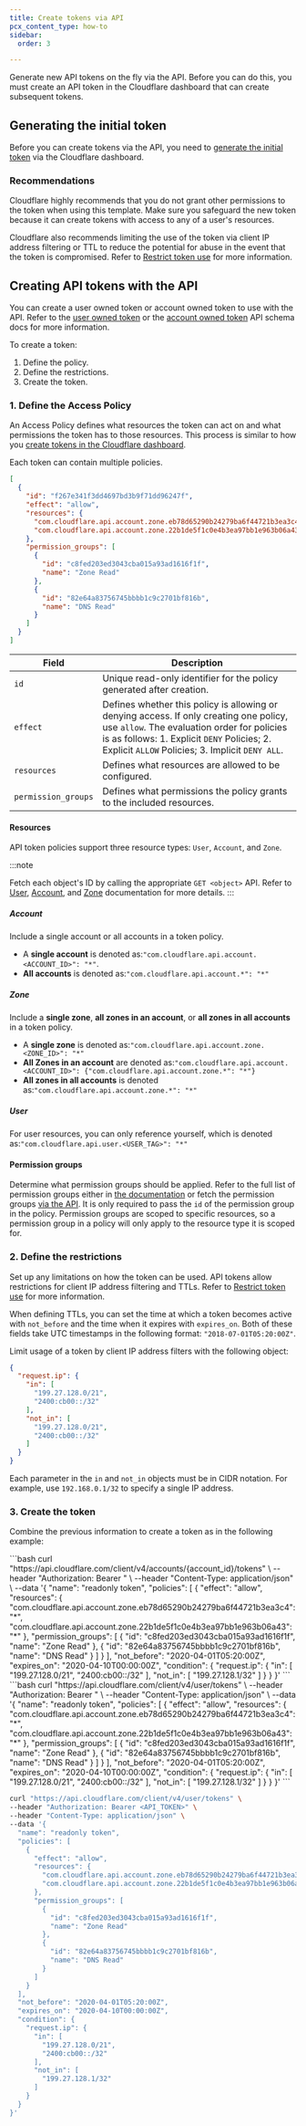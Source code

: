 ```yaml
---
title: Create tokens via API
pcx_content_type: how-to
sidebar:
  order: 3

---
```



Generate new API tokens on the fly via the API. Before you can do this, you must create an API token in the Cloudflare dashboard that can create subsequent tokens.

## Generating the initial token

Before you can create tokens via the API, you need to [generate the initial token](/fundamentals/api/get-started/create-token/) via the Cloudflare dashboard.

<Render file="new-token-warning" />

### Recommendations

Cloudflare highly recommends that you do not grant other permissions to the token when using this template. Make sure you safeguard the new token because it can create tokens with access to any of a user's resources.

Cloudflare also recommends limiting the use of the token via client IP address filtering or TTL to reduce the potential for abuse in the event that the token is compromised. Refer to [Restrict token use](/fundamentals/api/how-to/restrict-tokens/) for more information.

## Creating API tokens with the API

You can create a user owned token or account owned token to use with the API. Refer to the [user owned token](/api/resources/user/subresources/tokens/methods/create/) or the [account owned token](/api/resources/accounts/subresources/tokens/methods/create/) API schema docs for more information. 

To create a token:

1. Define the policy.
2. Define the restrictions.
3. Create the token.

### 1. Define the Access Policy

An Access Policy defines what resources the token can act on and what permissions the token has to those resources. This process is similar to how you [create tokens in the Cloudflare dashboard](/fundamentals/api/get-started/create-token/).

Each token can contain multiple policies.

```json
[
  {
    "id": "f267e341f3dd4697bd3b9f71dd96247f",
    "effect": "allow",
    "resources": {
      "com.cloudflare.api.account.zone.eb78d65290b24279ba6f44721b3ea3c4": "*",
      "com.cloudflare.api.account.zone.22b1de5f1c0e4b3ea97bb1e963b06a43": "*"
    },
    "permission_groups": [
      {
        "id": "c8fed203ed3043cba015a93ad1616f1f",
        "name": "Zone Read"
      },
      {
        "id": "82e64a83756745bbbb1c9c2701bf816b",
        "name": "DNS Read"
      }
    ]
  }
]
```

| Field               | Description                                                                                                                                                                                                                              |
| ------------------- | ---------------------------------------------------------------------------------------------------------------------------------------------------------------------------------------------------------------------------------------- |
| `id`                | Unique read-only identifier for the policy generated after creation.                                                                                                                                                                     |
| `effect`            | Defines whether this policy is allowing or denying access. If only creating one policy, use `allow`. The evaluation order for policies is as follows: 1. Explicit `DENY` Policies; 2. Explicit `ALLOW` Policies; 3. Implicit `DENY ALL`. |
| `resources`         | Defines what resources are allowed to be configured.                                                                                                                                                                                     |
| `permission_groups` | Defines what permissions the policy grants to the included resources.                                                                                                                                                                    |

#### Resources

API token policies support three resource types: `User`, `Account`, and `Zone`.

:::note


Fetch each object's ID by calling the appropriate `GET <object>` API. Refer to [User](/api/resources/user/methods/get/), [Account](/api/resources/accounts/methods/list/), and [Zone](/api/resources/zones/methods/list/) documentation for more details. 
:::

##### Account

Include a single account or all accounts in a token policy.

* A **single account** is denoted as:`"com.cloudflare.api.account.<ACCOUNT_ID>": "*"`.
* **All accounts** is denoted as:`"com.cloudflare.api.account.*": "*"`

##### Zone

Include a **single zone**, **all zones in an account**, or **all zones in all accounts** in a token policy.

* A **single zone** is denoted as:`"com.cloudflare.api.account.zone.<ZONE_ID>": "*"`
* **All Zones in an account** are denoted as:`"com.cloudflare.api.account.<ACCOUNT_ID>": {"com.cloudflare.api.account.zone.*": "*"}`
* **All zones in all accounts** is denoted as:`"com.cloudflare.api.account.zone.*": "*"`

##### User

For user resources, you can only reference yourself, which is denoted as:`"com.cloudflare.api.user.<USER_TAG>": "*"`

#### Permission groups

Determine what permission groups should be applied. Refer to the full list of permission groups either in [the documentation](/fundamentals/api/reference/permissions/) or fetch the permission groups [via the API](/api/resources/user/subresources/tokens/subresources/permission_groups/methods/list/). It is only required to pass the `id` of the permission group in the policy. Permission groups are scoped to specific resources, so a permission group in a policy will only apply to the resource type it is scoped for.

### 2. Define the restrictions

Set up any limitations on how the token can be used. API tokens allow restrictions for client IP address filtering and TTLs. Refer to [Restrict token use](/fundamentals/api/how-to/restrict-tokens/) for more information.

When defining TTLs, you can set the time at which a token becomes active with `not_before` and the time when it expires with `expires_on`. Both of these fields take UTC timestamps in the following format: `"2018-07-01T05:20:00Z"`.

Limit usage of a token by client IP address filters with the following object:

```json
{
  "request.ip": {
    "in": [
      "199.27.128.0/21",
      "2400:cb00::/32"
    ],
    "not_in": [
      "199.27.128.0/21",
      "2400:cb00::/32"
    ]
  }
}
```

Each parameter in the `in` and `not_in` objects must be in CIDR notation. For example, use `192.168.0.1/32` to specify a single IP address.

### 3. Create the token

Combine the previous information to create a token as in the following example:

<Tabs>
  <TabItem label="Account token">
```bash
curl "https://api.cloudflare.com/client/v4/accounts/{account_id}/tokens" \
--header "Authorization: Bearer <API_TOKEN>" \
--header "Content-Type: application/json" \
--data '{
  "name": "readonly token",
  "policies": [
    {
      "effect": "allow",
      "resources": {
        "com.cloudflare.api.account.zone.eb78d65290b24279ba6f44721b3ea3c4": "*",
        "com.cloudflare.api.account.zone.22b1de5f1c0e4b3ea97bb1e963b06a43": "*"
      },
      "permission_groups": [
        {
          "id": "c8fed203ed3043cba015a93ad1616f1f",
          "name": "Zone Read"
        },
        {
          "id": "82e64a83756745bbbb1c9c2701bf816b",
          "name": "DNS Read"
        }
      ]
    }
  ],
  "not_before": "2020-04-01T05:20:00Z",
  "expires_on": "2020-04-10T00:00:00Z",
  "condition": {
    "request.ip": {
      "in": [
        "199.27.128.0/21",
        "2400:cb00::/32"
      ],
      "not_in": [
        "199.27.128.1/32"
      ]
    }
  }
}'
```
  </TabItem>
  <TabItem label="User token">
```bash
curl "https://api.cloudflare.com/client/v4/user/tokens" \
--header "Authorization: Bearer <API_TOKEN>" \
--header "Content-Type: application/json" \
--data '{
  "name": "readonly token",
  "policies": [
    {
      "effect": "allow",
      "resources": {
        "com.cloudflare.api.account.zone.eb78d65290b24279ba6f44721b3ea3c4": "*",
        "com.cloudflare.api.account.zone.22b1de5f1c0e4b3ea97bb1e963b06a43": "*"
      },
      "permission_groups": [
        {
          "id": "c8fed203ed3043cba015a93ad1616f1f",
          "name": "Zone Read"
        },
        {
          "id": "82e64a83756745bbbb1c9c2701bf816b",
          "name": "DNS Read"
        }
      ]
    }
  ],
  "not_before": "2020-04-01T05:20:00Z",
  "expires_on": "2020-04-10T00:00:00Z",
  "condition": {
    "request.ip": {
      "in": [
        "199.27.128.0/21",
        "2400:cb00::/32"
      ],
      "not_in": [
        "199.27.128.1/32"
      ]
    }
  }
}'
```
  </TabItem>
</Tabs>

```bash
curl "https://api.cloudflare.com/client/v4/user/tokens" \
--header "Authorization: Bearer <API_TOKEN>" \
--header "Content-Type: application/json" \
--data '{
  "name": "readonly token",
  "policies": [
    {
      "effect": "allow",
      "resources": {
        "com.cloudflare.api.account.zone.eb78d65290b24279ba6f44721b3ea3c4": "*",
        "com.cloudflare.api.account.zone.22b1de5f1c0e4b3ea97bb1e963b06a43": "*"
      },
      "permission_groups": [
        {
          "id": "c8fed203ed3043cba015a93ad1616f1f",
          "name": "Zone Read"
        },
        {
          "id": "82e64a83756745bbbb1c9c2701bf816b",
          "name": "DNS Read"
        }
      ]
    }
  ],
  "not_before": "2020-04-01T05:20:00Z",
  "expires_on": "2020-04-10T00:00:00Z",
  "condition": {
    "request.ip": {
      "in": [
        "199.27.128.0/21",
        "2400:cb00::/32"
      ],
      "not_in": [
        "199.27.128.1/32"
      ]
    }
  }
}'
```
